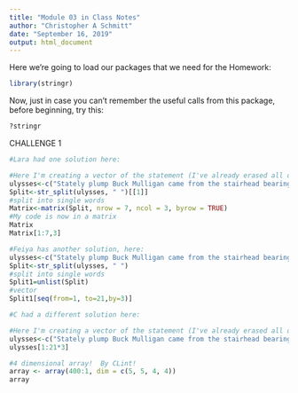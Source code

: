 ```yaml
---
title: "Module 03 in Class Notes"
author: "Christopher A Schmitt"
date: "September 16, 2019"
output: html_document
---
```


Here we're going to load our packages that we need for the Homework:
```r
library(stringr)
```

Now, just in case you can't remember the useful calls from this package, before beginning, try this:
```r
?stringr
```

CHALLENGE 1

```r
#Lara had one solution here:

#Here I'm creating a vector of the statement (I've already erased all of the punctuation)
ulysses<-c("Stately plump Buck Mulligan came from the stairhead bearing a bowl of lather on which a mirror and a razor lay crossed")
Split<-str_split(ulysses, " ")[[1]]
#split into single words
Matrix<-matrix(Split, nrow = 7, ncol = 3, byrow = TRUE)
#My code is now in a matrix
Matrix
Matrix[1:7,3]
```

```r
#Feiya has another solution, here:
ulysses<-c("Stately plump Buck Mulligan came from the stairhead bearing a bowl of lather on which a mirror and a razor lay crossed")
Split<-str_split(ulysses, " ")
#split into single words
Split1=unlist(Split)
#vector
Split1[seq(from=1, to=21,by=3)]
```

```r
#C had a different solution here:

#Here I'm creating a vector of the statement (I've already erased all of the punctuation)
ulysses<-c("Stately plump Buck Mulligan came from the stairhead bearing a bowl of lather on which a mirror and a razor lay crossed")
ulysses[1:21*3]
```


```r
#4 dimensional array!  By CLint!
array <- array(400:1, dim = c(5, 5, 4, 4))
array
```

